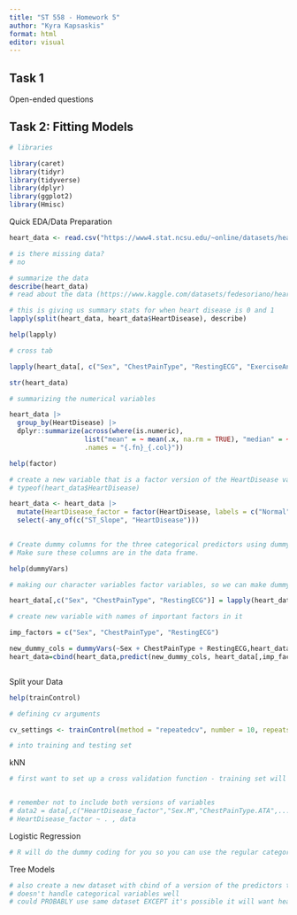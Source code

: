 ```yaml
---
title: "ST 558 - Homework 5"
author: "Kyra Kapsaskis"
format: html
editor: visual
---
```


## Task 1

Open-ended questions

## Task 2: Fitting Models

```r
# libraries

library(caret)
library(tidyr)
library(tidyverse)
library(dplyr)
library(ggplot2)
library(Hmisc)

```


Quick EDA/Data Preparation

```r
heart_data <- read.csv("https://www4.stat.ncsu.edu/~online/datasets/heart.csv")


```



```r
# is there missing data? 
# no

# summarize the data
describe(heart_data)
# read about the data (https://www.kaggle.com/datasets/fedesoriano/heart-failure-prediction)


```

```r
# this is giving us summary stats for when heart disease is 0 and 1
lapply(split(heart_data, heart_data$HeartDisease), describe)
```

```r
help(lapply)

```


```r
# cross tab 

lapply(heart_data[, c("Sex", "ChestPainType", "RestingECG", "ExerciseAngina")], FUN = function(x) table(heart_data$HeartDisease, x))
```

```r
str(heart_data)
```


```r

# summarizing the numerical variables

heart_data |>
  group_by(HeartDisease) |>
  dplyr::summarize(across(where(is.numeric),
                   list("mean" = ~ mean(.x, na.rm = TRUE), "median" = ~ median(.x, na.rm = TRUE)), 
                   .names = "{.fn}_{.col}"))
```
```r
help(factor)
```


```r
# create a new variable that is a factor version of the HeartDisease variable (if needed)
# typeof(heart_data$HeartDisease)

heart_data <- heart_data |>
  mutate(HeartDisease_factor = factor(HeartDisease, labels = c("Normal", "heart disease"))) |>
  select(-any_of(c("ST_Slope", "HeartDisease")))
       

```


```r
# Create dummy columns for the three categorical predictors using dummyVars() and predict(). 
# Make sure these columns are in the data frame. 

help(dummyVars)

```

```r
# making our character variables factor variables, so we can make dummy columns

heart_data[,c("Sex", "ChestPainType", "RestingECG")] = lapply(heart_data[,c("Sex", "ChestPainType", "RestingECG")],factor) 
```


```r
# create new variable with names of important factors in it

imp_factors = c("Sex", "ChestPainType", "RestingECG")
```


```r
new_dummy_cols = dummyVars(~Sex + ChestPainType + RestingECG,heart_data,fullRank = T)
heart_data=cbind(heart_data,predict(new_dummy_cols, heart_data[,imp_factors]))
```

```r

```

Split your Data

```r
help(trainControl)
```


```r
# defining cv arguments

cv_settings <- trainControl(method = "repeatedcv", number = 10, repeats = 3)

```


```r
# into training and testing set
```

kNN

```r
# first want to set up a cross validation function - training set will also be split into its own little training/testing set (k fold and then averaging across all combinations). test set is reserved for after model is fit. should not be included in model fitting


# remember not to include both versions of variables
# data2 = data[,c("HeartDisease_factor","Sex.M","ChestPainType.ATA",...)]
# HeartDisease_factor ~ . , data
```

Logistic Regression

```r
# R will do the dummy coding for you so you can use the regular categorical variables, not dummy. use factor variables
```

Tree Models

```r
# also create a new dataset with cbind of a version of the predictors that only use the dummy columns
# doesn't handle categorical variables well
# could PROBABLY use same dataset EXCEPT it's possible it will want heart disease as a nonfactor


```

